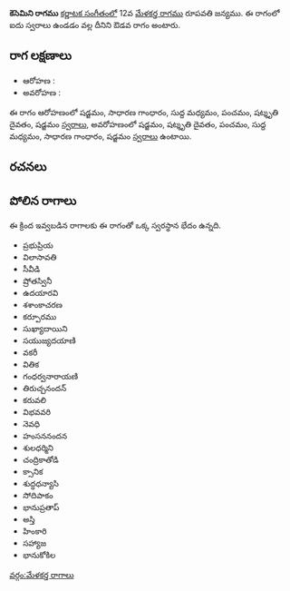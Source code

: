 {{Infobox ragam
	| name          	= కెసెమిని
	| synonym	    	= 
	| mela          	= 
	| chakra        	= 
	| janaka        	= 
	| type          	= ఔడవ
	| arohanam      	= {{svaraC|S|G2|M1|P|D3|S'}} 
	| avarohanam    	= {{svaraC|S'|D3|P|M1|G2|S}}
	| jeeva         	=
	| chhaya        	=
	| nyasa         	=
	| vishesha      	= 
	| equivalent  		= 
}}
{{కర్ణాటక సంగీత రాగాలు}}
'''కెసెమిని రాగము''' [[కర్ణాటక సంగీతం]]లో 12వ [[మేళకర్త రాగము]] రూపవతి జన్యము.  ఈ రాగంలో ఐదు స్వరాలు ఉండడం వల్ల దీనిని ఔడవ రాగం అంటారు.


==రాగ లక్షణాలు==


* ఆరోహణ : {{svaraC|S|G2|M1|P|D3|S'}} 
* అవరోహణ : {{svaraC|S'|D3|P|M1|G2|S}}

ఈ రాగం ఆరోహణంలో షడ్జమం, సాధారణ గాంధారం, సుద్ద మధ్యమం, పంచమం, షట్శృతి దైవతం, షడ్జమం [[స్వరాలు]], అవరోహణంలో షడ్జమం, షట్శృతి దైవతం, పంచమం, సుద్ద మధ్యమం, సాధారణ గాంధారం, షడ్జమం [[స్వరాలు]] ఉంటాయి.

==రచనలు==



==పోలిన రాగాలు==
ఈ క్రింద ఇవ్వబడిన రాగాలకు ఈ రాగంతో ఒక్క స్వరస్థాన భేదం ఉన్నది.
* ప్రభుప్రియ
* విలాసావతి
* సీవీడి
* ష్రోతస్వినీ
* ఉదయారవి
* శశాంకాచరణ
* కర్పూరము
* సుఖ్యాదాయిని
* సయుజ్యదయాణి
* వకరీ
* వితిక
* గంధర్వనారాయణి
* తిరుచ్చనందన్
* కరువలి
* విభవవరి
* నెవధి
* హంసననందన
* శులధర్మిని
* చంద్రికాతోడి
* క్సానిక
* శుద్ధధన్యాసి
* సోదిపాకం
* భానుప్రతాప్
* అస్తి
* హింకారి
* సహ్యాజ
* భానుకోకిల



[[వర్గం:మేళకర్త రాగాలు]]
